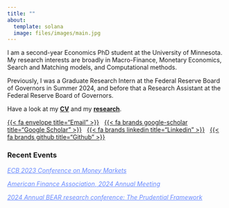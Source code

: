 ```yaml
---
title: ""
about: 
  template: solana
  image: files/images/main.jpg
---
```

::: {#bio}
I am a second-year Economics PhD student at the University of Minnesota. My research interests are broadly in Macro-Finance, Monetary Economics, Search and Matching models, and Computational methods.

Previously, I was a Graduate Research Intern at the Federal Reserve Board of Governors in Summer 2024, and before that a Research Assistant at the Federal Reserve Board of Governors.

Have a look at my [**CV**](files/cv/ethan-cohen-cv.pdf) and my [**research**](research.qmd).


::: {#landing-icons}
[{{< fa envelope title="Email" >}}](mailto:cohen770@umn.edu) &nbsp;
[{{< fa brands google-scholar title="Google Scholar" >}}](https://scholar.google.com/citations?hl=en&user=CSXtMcQAAAAJ&view_op=list_works&gmla=AFix5MZeG8Ss-qWI_U87S1taxnW8epjh7DKJbPt9z06Ci812SIkzXNUvbVRgBC0GQD4nzwvcYAoqn_jd9xrEcZ4S){target="_blank"} &nbsp; 
[{{< fa brands linkedin title="Linkedin" >}}](https://www.linkedin.com/in/e-t-cohen){target="_blank"}  &nbsp;
[{{< fa brands github title="Github" >}}](https://github.com/ettcohen){target="_blank"}
:::
:::

### Recent Events

<a href="https://www.ecb.europa.eu/pub/conferences/html/20231109_money_markets_conference.en.html" target="_blank" style="color:#6688ff; text-decoration: underline;text-decoration-style: solid;"><i>ECB 2023 Conference on Money Markets</i></a>

<a href="https://www.aeaweb.org/conference/2024/program/1669?q=eNo1jTEKwzAQBL9cIrZWkRRp9IBAikAKf-CQrziwTkJcJxKE0d8j46SbXdjZHcZmknXphRH2f0TAFcODzHKcAR6Na5p0FyWNQpt76FHxKtTmXCK4Z1ZuVLt75U1id0sltSSnz2Ol_hNJ4pPewp_jtJYyi9sFY3wBHl8wHA,," target="_blank" style="color:#6688ff; text-decoration: underline;text-decoration-style: solid;"><i>American Finance Association, 2024 Annual Meeting</i></a>

<a href="https://www.bankofengland.co.uk/events/2024/february/boe-annual-bear-conference-the-prudential-framework" target="_blank" style="color:#6688ff; text-decoration: underline;text-decoration-style: solid;"><i> 2024 Annual BEAR research conference: The Prudential Framework</i></a>

